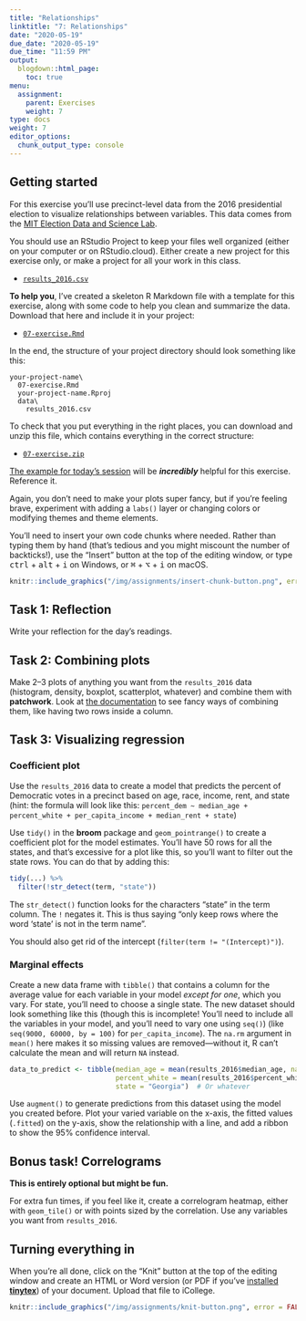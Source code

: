 ```yaml
---
title: "Relationships"
linktitle: "7: Relationships"
date: "2020-05-19"
due_date: "2020-05-19"
due_time: "11:59 PM"
output:
  blogdown::html_page:
    toc: true
menu:
  assignment:
    parent: Exercises
    weight: 7
type: docs
weight: 7
editor_options: 
  chunk_output_type: console
---
```


## Getting started

For this exercise you'll use precinct-level data from the 2016 presidential election to visualize relationships between variables. This data comes from the [MIT Election Data and Science Lab](https://dataverse.harvard.edu/dataset.xhtml?persistentId=doi:10.7910/DVN/VOQCHQ).

You should use an RStudio Project to keep your files well organized (either on your computer or on RStudio.cloud). Either create a new project for this exercise only, or make a project for all your work in this class.

- [<i class="fas fa-file-csv"></i> `results_2016.csv`](/projects/07-exercise/data/results_2016.csv)

**To help you**, I've created a skeleton R Markdown file with a template for this exercise, along with some code to help you clean and summarize the data. Download that here and include it in your project:

- [<i class="fab fa-r-project"></i> `07-exercise.Rmd`](/projects/07-exercise/07-exercise.Rmd)

In the end, the structure of your project directory should look something like this:

```text
your-project-name\
  07-exercise.Rmd
  your-project-name.Rproj
  data\
    results_2016.csv
```

To check that you put everything in the right places, you can download and unzip this file, which contains everything in the correct structure:

- [<i class="fas fa-file-archive"></i> `07-exercise.zip`](/projects/07-exercise.zip)

[The example for today's session](/example/07-example/) will be ***incredibly*** helpful for this exercise. Reference it.

Again, you don't need to make your plots super fancy, but if you're feeling brave, experiment with adding a `labs()` layer or changing colors or modifying themes and theme elements.

You'll need to insert your own code chunks where needed. Rather than typing them by hand (that's tedious and you might miscount the number of backticks!), use the "Insert" button at the top of the editing window, or type <kbd>ctrl</kbd> + <kbd>alt</kbd> + <kbd>i</kbd> on Windows, or <kbd>⌘</kbd> + <kbd>⌥</kbd> + <kbd>i</kbd> on macOS.

```r
knitr::include_graphics("/img/assignments/insert-chunk-button.png", error = FALSE)
```

## Task 1: Reflection

Write your reflection for the day's readings.


## Task 2: Combining plots

Make 2–3 plots of anything you want from the `results_2016` data (histogram, density, boxplot, scatterplot, whatever) and combine them with **patchwork**. Look at [the documentation](https://patchwork.data-imaginist.com/articles/guides/assembly.html) to see fancy ways of combining them, like having two rows inside a column.


## Task 3: Visualizing regression

### Coefficient plot

Use the `results_2016` data to create a model that predicts the percent of Democratic votes in a precinct based on age, race, income, rent, and state (hint: the formula will look like this: `percent_dem ~ median_age + percent_white + per_capita_income + median_rent + state`)

Use `tidy()` in the **broom** package and `geom_pointrange()` to create a coefficient plot for the model estimates. You'll have 50 rows for all the states, and that's excessive for a plot like this, so you'll want to filter out the state rows. You can do that by adding this:

```r
tidy(...) %>%
  filter(!str_detect(term, "state"))
```

The `str_detect()` function looks for the characters "state" in the term column. The `!` negates it. This is thus saying "only keep rows where the word 'state' is not in the term name".

You should also get rid of the intercept (`filter(term != "(Intercept)")`).

### Marginal effects

Create a new data frame with `tibble()` that contains a column for the average value for each variable in your model *except for one*, which you vary. For state, you'll need to choose a single state. The new dataset should look something like this (though this is incomplete! You'll need to include all the variables in your model, and you'll need to vary one using `seq()`) (like `seq(9000, 60000, by = 100)` for `per_capita_income`). The `na.rm` argument in `mean()` here makes it so missing values are removed—without it, R can't calculate the mean and will return `NA` instead.

```r
data_to_predict <- tibble(median_age = mean(results_2016$median_age, na.rm = TRUE),
                          percent_white = mean(results_2016$percent_white,  na.rm = TRUE),
                          state = "Georgia")  # Or whatever
```

Use `augment()` to generate predictions from this dataset using the model you created before. Plot your varied variable on the x-axis, the fitted values (`.fitted`) on the y-axis, show the relationship with a line, and add a ribbon to show the 95% confidence interval.


## Bonus task! Correlograms

**This is entirely optional but might be fun.**

For extra fun times, if you feel like it, create a correlogram heatmap, either with `geom_tile()` or with points sized by the correlation. Use any variables you want from `results_2016`.


## Turning everything in

When you're all done, click on the "Knit" button at the top of the editing window and create an HTML or Word version (or PDF if you've [installed **tinytex**](/resource/install/#install-tinytex)) of your document. Upload that file to iCollege.

```r
knitr::include_graphics("/img/assignments/knit-button.png", error = FALSE)
```
